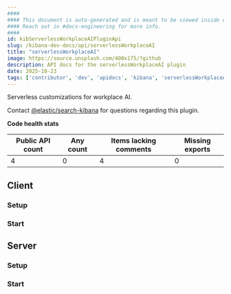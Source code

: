 ```yaml
---
####
#### This document is auto-generated and is meant to be viewed inside our experimental, new docs system.
#### Reach out in #docs-engineering for more info.
####
id: kibServerlessWorkplaceAIPluginApi
slug: /kibana-dev-docs/api/serverlessWorkplaceAI
title: "serverlessWorkplaceAI"
image: https://source.unsplash.com/400x175/?github
description: API docs for the serverlessWorkplaceAI plugin
date: 2025-10-23
tags: ['contributor', 'dev', 'apidocs', 'kibana', 'serverlessWorkplaceAI']
---
```


Serverless customizations for workplace AI.

Contact [@elastic/search-kibana](https://github.com/orgs/elastic/teams/search-kibana) for questions regarding this plugin.

**Code health stats**

| Public API count  | Any count | Items lacking comments | Missing exports |
|-------------------|-----------|------------------------|-----------------|
| 4 | 0 | 4 | 0 |

## Client

### Setup
<DocDefinitionList data={[serverlessWorkplaceAIObj.client.setup]}/>

### Start
<DocDefinitionList data={[serverlessWorkplaceAIObj.client.start]}/>

## Server

### Setup
<DocDefinitionList data={[serverlessWorkplaceAIObj.server.setup]}/>

### Start
<DocDefinitionList data={[serverlessWorkplaceAIObj.server.start]}/>

